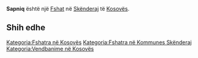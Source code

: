 {{Fshat në Kosovës
 | Emri                = Sapniq
| sqi_N_name = Sapniq
| sqi_N_FULL_NAME_RO = Sapniq
| sqi_N_FULL_NAME_ND_RO = Sapniq
| sqi_N_SORT_NAME_RG = SAPNIQ
| sqi_N_FULL_NAME_RG = Sapniq
| sqi_N_FULL_NAME_ND_RG = Sapniq
| sqi_V_name = Sopaniq
| sqi_V_FULL_NAME_RO = Sopaniq Sopniq
| sqi_V_FULL_NAME_ND_RO = Sopaniq Sopniq
| sqi_V_SORT_NAME_RG = SOPANIQ SOPNIQ
| sqi_V_FULL_NAME_RG = Sopaniq Sopniq
| sqi_V_FULL_NAME_ND_RG = Sopaniq Sopniq
| srp_N_name = Sopnić
| srp_N_FULL_NAME_RO = Sopnić
| srp_N_FULL_NAME_ND_RO = Sopnic
| srp_N_SORT_NAME_RG = SOPNIC
| srp_N_FULL_NAME_RG = Sopnić
| srp_N_FULL_NAME_ND_RG = Sopnic
| srp_NS_name = Сопнић
| srp_NS_FULL_NAME_RO = Сопнић
| srp_NS_FULL_NAME_ND_RO = Сопнић
| srp_NS_SORT_NAME_RG = СОПНИЋ
| srp_NS_FULL_NAME_RG = Сопнић
| srp_NS_FULL_NAME_ND_RG = Сопнић

 | Emri (Rasa dhanore) = 
 | Figura              = 
 | Shteti              = Kosovo
 | Komuna              = Skënderaj
 | Kodi postar         = 
 | Sipërfaqja          = 

 | Popullsia           = 

 | Regj. i popullsisë  = 
 | Dend. e popullsisë  = 
 | Faqja zyrtare       = 
 <!--- Koordinatat ----> 
 | Gjerësia            = 42.383056
 | Gjatësia            = 20.584722
 | Lartësia            = 
}}
'''Sapniq''' është një [[Fshat]] në [[Skënderaj]] të [[Kosovës]].

<!-- == Gjeografia == -->
<!-- == Historia == -->
<!-- == Demografia == -->
== Shih edhe ==
{{Komuna Skënderaj}}
{{Kosovo-Administrata-Cung}}

[[Kategoria:Fshatra në Kosovës]]
[[Kategoria:Fshatra në Kommunes Skënderaj]]
[[Kategoria:Vendbanime në Kosovës]]